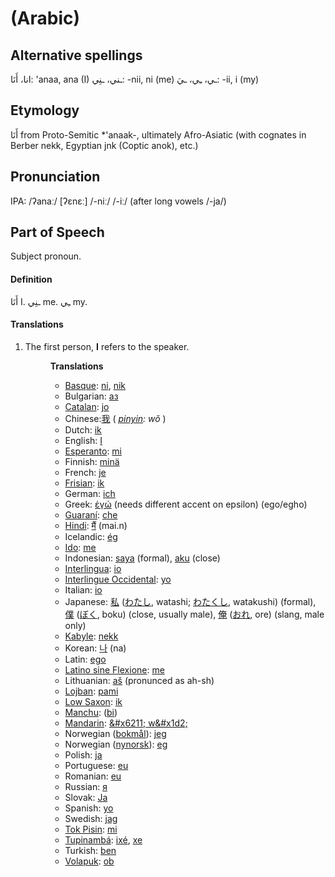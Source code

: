 =(Arabic)=
==Alternative spellings==
انا، أَنَا: 'anaa, ana (I)
ـني، ـنِي: -nii, ni (me)
ـي، ـِي، ـيَ: -ii, i (my)
==Etymology==
أَنَا from Proto-Semitic *'anaak-, ultimately Afro-Asiatic (with cognates in Berber nekk, Egyptian jnk (Coptic anok), etc.)
==Pronunciation==
IPA: /ʔanaː/ [ʔɛnɛː]
/-niː/
/-iː/ (after long vowels /-ja/)
==Part of Speech==
Subject pronoun.
====Definition====
أَنَا I.
ـنِي me.
ـِي my.
====Translations====
# The first person, '''I''' refers to the speaker.
#:'''Translations'''
#:*[[Basque]]: [[ni]], [[nik]]
#:*Bulgarian: [[аз]]
#:*[[Catalan]]: [[jo]]
#:*Chinese:[[我]] ( ''[[pinyin]]: wǒ'' )
#:*Dutch: [[ik]]
#:*English: [[I]]
#:*[[Esperanto]]: [[mi]]
#:*Finnish: [[minä]]
#:*French: [[je]]
#:*[[Frisian]]: [[ik]]
#:*German: [[ich]]
#:*Greek: [[έγώ]] (needs different accent on epsilon) (ego/egho)
#:*[[Guaraní]]: [[che]]
#:*[[Hindi]]: [[मैं]] (mai.n)
#:*Icelandic: [[ég]]
#:*[[Ido]]: [[me]]
#:*Indonesian: [[saya]] (formal), [[aku]] (close)
#:*[[Interlingua]]: [[io]]
#:*[[Interlingue Occidental]]: [[yo]]
#:*Italian: [[io]]
#:*Japanese: [[私]] ([[わたし]], watashi; [[わたくし]], watakushi) (formal), [[僕]] ([[ぼく]], boku) (close, usually male), [[俺]] ([[おれ]], ore) (slang, male only)
#:*[[Kabyle]]: [[nekk]]
#:*Korean: [[나]] (na)
#:*Latin: [[ego]]
#:*[[Latino sine Flexione]]: [[me]]
#:*Lithuanian: [[aš]] (pronunced as ah-sh)
#:*[[Lojban]]: [[pami]]
#:*[[Low Saxon]]: [[ik (pd)|ik]]
#:*[[Manchu]]: ([[bi]])
#:*[[Mandarin]]: [[&#x6211; w&#x1d2;]]
#:*Norwegian ([[bokmål]]): [[jeg]]
#:*Norwegian ([[nynorsk]]): [[eg]]
#:*Polish: [[ja]]
#:*Portuguese: [[eu]]
#:*Romanian: [[eu]]
#:*Russian: [[я]]
#:*Slovak: [[Ja]]
#:*Spanish: [[yo]]
#:*Swedish: [[jag]]
#:*[[Tok Pisin]]: [[mi]]
#:*[[Tupinambá]]: [[ixé]], [[xe]]
#:*Turkish: [[ben]]
#:*[[Volapuk]]: [[ob]]
